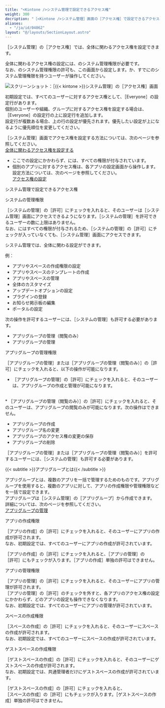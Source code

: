 ```yaml
---
title: "<Kintone />システム管理で設定できるアクセス権"
weight: 300
decription: "［<Kintone />システム管理］画面の［アクセス権］で設定できるアクセス権と、設定手順について説明します。"
aliases:
  - "/ja/id/04062"
layout: "@/layouts/SectionLayout.astro"
---
```




<Wovn>［<Kintone />システム管理］</Wovn>の<Wovn>［アクセス権］</Wovn>では、<Kintone />全体に関わるアクセス権を設定できます。  

<Kintone />全体に関わるアクセス権の設定には、<Kintone />のシステム管理権限が必要です。  
なお、<Kintone />のシステム管理権限の許可も、この画面から設定します。<SlashAdministrators />か、すでに<Kintone />のシステム管理権限を持つユーザーが操作してください。

<Img src="/k/kintone/img-ja/permissions_01.png" alt="スクリーンショット：［{{&lt; kintone &gt;}}システム管理］の［アクセス権］画面" />  

初期設定では、すべてのユーザーに対するアクセス権として、<Wovn>［Everyone］</Wovn>の設定行があります。  
個別のユーザーや組織、グループに対するアクセス権を設定する場合は、<Wovn>［Everyone］</Wovn>の設定行の上に設定行を追加します。  
設定行が複数ある場合、上の行の設定が優先されます。優先したい設定が上になるように優先順位を変更してください。

<Wovn>［<Kintone />システム管理］</Wovn>画面でアクセス権を設定する方法については、次のページを参照してください。  
[<Kintone />全体に関わるアクセス権を設定する](/k/ja/id/040867.html)

<Note>

* ここでの設定にかかわらず、<SlashAdministrators />には、すべての権限が付与されています。
* 個別のアプリに対するアクセス権は、各アプリの設定画面から操作します。設定方法については、次のページを参照してください。  
  [アクセス権の設定](/k/ja/id/040588.html)

</Note>

<Heading id="permissions_index_10"><Kintone />システム管理で設定できるアクセス権</Heading>

<Heading level={3} id="permissions_index_1020">システムの管理権限</Heading>

<Wovn>［システムの管理］</Wovn>の<Wovn>［許可］</Wovn>にチェックを入れると、そのユーザーは<Wovn>［<Kintone />システム管理］</Wovn>画面にアクセスできるようになります。<Wovn>［システムの管理］</Wovn>を許可できるユーザーの数に上限はありません。  
なお、<SlashAdministrators />にはすべての権限が付与されるため、<Wovn>［システムの管理］</Wovn>の<Wovn>［許可］</Wovn>にチェックが入っていなくても、<Wovn>［<Kintone />システム管理］</Wovn>画面にアクセスできます。

<Kintone />システム管理では、<Kintone />全体に関わる設定ができます。

例：

* アプリやスペースの作成権限の設定
* アプリやスペースのテンプレートの作成
* アプリやスペースの管理
* <Kintone />全体のカスタマイズ
* アップデートオプションの設定
* プラグインの登録
* お知らせ掲示板の編集
* ポータルの設定

<Note>

次の操作を許可するユーザーには、<Wovn>［システムの管理］</Wovn>も許可する必要があります。

* アプリグループの管理（閲覧のみ）
* アプリグループの管理

</Note>

<Heading level={3} id="permissions_index_1030">アプリグループの管理権限</Heading>

<Wovn>［アプリグループの管理］</Wovn>または<Wovn>［アプリグループの管理（閲覧のみ）］</Wovn>の<Wovn>［許可］</Wovn>にチェックを入れると、以下の操作が可能になります。

* <Wovn>［アプリグループの管理］</Wovn>の<Wovn>［許可］</Wovn>にチェックを入れると、そのユーザーは、アプリグループの作成と管理が可能になります。  
<br />
* <Wovn>［アプリグループの管理（閲覧のみ）］</Wovn>の<Wovn>［許可］</Wovn>にチェックを入れると、そのユーザーは、アプリグループの閲覧のみが可能になります。次の操作はできません。

  * アプリグループの作成  
  * アプリグループ名の変更  
  * アプリグループのアクセス権の変更の保存  
  * アプリグループの削除  

<Wovn>［アプリグループの管理］</Wovn>または<Wovn>［アプリグループの管理（閲覧のみ）］</Wovn>を許可するユーザーには、<Wovn>［システムの管理］</Wovn>も許可する必要があります。

<Hint>

&#123;&#123;< subtitle >&#125;&#125;アプリグループとは&#123;&#123;< /subtitle >&#125;&#125;

アプリグループとは、複数のアプリを一括で管理するためのものです。アプリグループを使用すると、複数のアプリに対して、アプリの作成権限や管理権限などを一括で設定できます。  
アプリグループは<Wovn>［<Kintone />システム管理］</Wovn>の<Wovn>［アプリグループ］</Wovn>から作成できます。  
詳細については、次のページを参照してください。  
[アプリグループの管理](/k/ja/id/04023.html)  

</Hint>

<Heading level={3} id="permissions_index_1040">アプリの作成権限</Heading>

<Wovn>［アプリの作成］</Wovn>の<Wovn>［許可］</Wovn>にチェックを入れると、そのユーザーにアプリの作成が許可されます。  
なお、初期設定では、すべてのユーザーにアプリの作成が許可されています。

<Note>

<Wovn>［アプリの作成］</Wovn>の<Wovn>［許可］</Wovn>にチェックを入れると、<Wovn>［アプリの管理］</Wovn>の<Wovn>［許可］</Wovn>にもチェックが入ります。<Wovn>［アプリの作成］</Wovn>単独の許可はできません。

</Note>

<Heading level={3} id="permissions_index_1050">アプリの管理権限</Heading>

<Wovn>［アプリの管理］</Wovn>の<Wovn>［許可］</Wovn>にチェックを入れると、そのユーザーにアプリの管理が許可されます。  
<Wovn>［アプリの管理］</Wovn>の<Wovn>［許可］</Wovn>のチェックを外すと、各アプリのアクセス権の設定にかかわらず、どのアプリの設定も操作できなくなります。  
なお、初期設定では、すべてのユーザーにアプリの管理が許可されています。

<Heading level={3} id="permissions_index_1060">スペースの作成権限</Heading>

<Wovn>［スペースの作成］</Wovn>の<Wovn>［許可］</Wovn>にチェックを入れると、そのユーザーにスペースの作成が許可されます。  
なお、初期設定では、すべてのユーザーにスペースの作成が許可されています。

<Heading level={3} id="permissions_index_1070">ゲストスペースの作成権限</Heading>

<Wovn>［ゲストスペースの作成］</Wovn>の<Wovn>［許可］</Wovn>にチェックを入れると、そのユーザーにゲストスペースの作成が許可されます。  
なお、初期設定では、<Slash />共通管理者だけにゲストスペースの作成が許可されています。

<Note>

<Wovn>［ゲストスペースの作成］</Wovn>の<Wovn>［許可］</Wovn>にチェックを入れると、<Wovn>［スペースの作成］</Wovn>の<Wovn>［許可］</Wovn>にもチェックが入ります。<Wovn>［ゲストスペースの作成］</Wovn>単独の許可はできません。

</Note>
